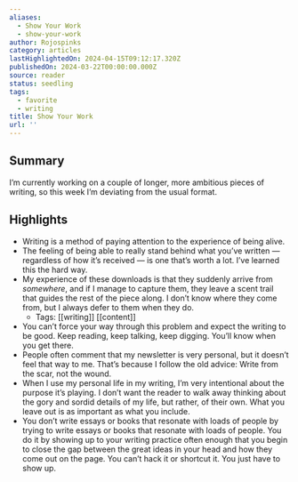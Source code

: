 ```yaml
---
aliases:
  - Show Your Work
  - show-your-work
author: Rojospinks
category: articles
lastHighlightedOn: 2024-04-15T09:12:17.320Z
publishedOn: 2024-03-22T00:00:00.000Z
source: reader
status: seedling
tags:
  - favorite
  - writing
title: Show Your Work
url: ''
---
```

## Summary

I’m currently working on a couple of longer, more ambitious pieces of writing, so this week I’m deviating from the usual format.

## Highlights

- Writing is a method of paying attention to the experience of being alive.
- The feeling of being able to really stand behind what you’ve written — regardless of how it’s received — is one that’s worth a lot. I’ve learned this the hard way.
- My experience of these downloads is that they suddenly arrive from _somewhere_, and if I manage to capture them, they leave a scent trail that guides the rest of the piece along. I don’t know where they come from, but I always defer to them when they do.
    - Tags: [[writing]] [[content]]
- You can’t force your way through this problem and expect the writing to be good. Keep reading, keep talking, keep digging. You’ll know when you get there.
- People often comment that my newsletter is very personal, but it doesn’t feel that way to me. That’s because I follow the old advice: Write from the scar, not the wound.
- When I use my personal life in my writing, I’m very intentional about the purpose it’s playing. I don’t want the reader to walk away thinking about the gory and sordid details of my life, but rather, of their own. What you leave out is as important as what you include.
- You don’t write essays or books that resonate with loads of people by trying to write essays or books that resonate with loads of people. You do it by showing up to your writing practice often enough that you begin to close the gap between the great ideas in your head and how they come out on the page. You can’t hack it or shortcut it. You just have to show up.
